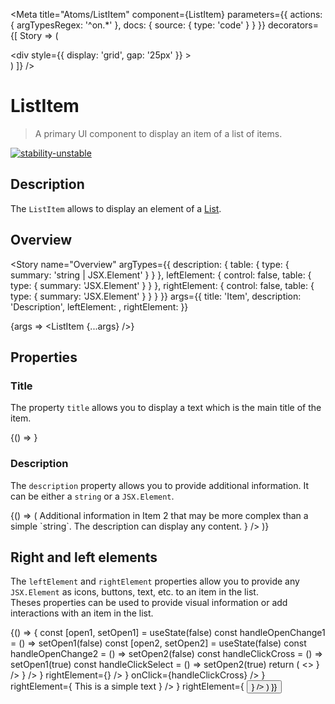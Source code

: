 
<Meta
  title="Atoms/ListItem"
  component={ListItem}
  parameters={{
    actions: { argTypesRegex: '^on.*' },
    docs: {
      source: {
        type: 'code'
      }
    }
  }}
  decorators={[
    Story => (
      <ThemeProvider>
        <div className="story-theme-switcher">
          <ThemeSwitcher />
        </div>
        <div className="component-story-main">
          <div
            style={{
              display: 'grid',
              gap: '25px'
            }}
          >
            <Story />
          </div>
        </div>
      </ThemeProvider>
    )
  ]}
/>

# ListItem

> A primary UI component to display an item of a list of items.

[![stability-unstable](https://img.shields.io/badge/stability-unstable-yellow.svg)](https://github.com/emersion/stability-badges#unstable)

## Description

The `ListItem` allows to display an element of a [List](/docs/atoms-list--overview).

## Overview

<Story
  name="Overview"
  argTypes={{
    description: {
      table: {
        type: { summary: 'string | JSX.Element' }
      }
    },
    leftElement: {
      control: false,
      table: {
        type: { summary: 'JSX.Element' }
      }
    },
    rightElement: {
      control: false,
      table: {
        type: { summary: 'JSX.Element' }
      }
    }
  }}
  args={{
    title: 'Item',
    description: 'Description',
    leftElement: <Icon name="wallet" invertColor />,
    rightElement: <Icon name="close" invertColor />
  }}
>
  {args => <ListItem {...args} />}
</Story>

## Properties

<ArgsTable story="Overview" />

### Title

The property `title` allows you to display a text which is the main title of the item.

<Canvas>
  <Story name="Title">{() => <ListItem title="The title of the item." />}</Story>
</Canvas>

### Description

The `description` property allows you to provide additional information. It can be either a `string` or a `JSX.Element`.

<Canvas>
  <Story name="Description">
    {() => (
      <List>
        <ListItem title="Item 1" description="The additional information of the Item 1" />
        <ListItem
          title="Item 2"
          description={
            <div>
              <Typography as="div" color="inverted-text" fontSize="small">
                Additional information in Item 2 that may be more complex than a simple `string`.
                The description can display any content.
              </Typography>
              <ProgressBar label="okp4.pdf" minValue={0} maxValue={195} currentValue={23} />
            </div>
          }
        />
      </List>
    )}
  </Story>
</Canvas>

## Right and left elements

The `leftElement` and `rightElement` properties allow you to provide any `JSX.Element` as icons, buttons, text, etc. to an item in the list.  
Theses properties can be used to provide visual information or add interactions with an item in the list.

<Canvas>
  <Story name="Right and left elements">
    {() => {
      const [open1, setOpen1] = useState(false)
      const handleOpenChange1 = () => setOpen1(false)
      const [open2, setOpen2] = useState(false)
      const handleOpenChange2 = () => setOpen2(false)
      const handleClickCross = () => setOpen1(true)
      const handleClickSelect = () => setOpen2(true)
      return (
        <>
          <List>
            <ListItem
              title="Item without element"
              description="This item does not have any element."
            />
            <ListItem
              title="Item with left element"
              description="This item only has a left element."
              leftElement={<Icon name="profile" invertColor />}
            />
            <ListItem
              title="Item with right element"
              description="This item only has a right icon."
              rightElement={<Icon name="check" invertColor />}
            />
            <ListItem
              title="Item with both left and right elements"
              description="This item has left and right elements."
              leftElement={<Icon name="profile" invertColor />}
              rightElement={<Icon name="check" invertColor />}
            />
            <ListItem
              title="Item 5"
              description="Elements can be button or simple text."
              leftElement={
                <Button
                  label="A button"
                  backgroundColor="error"
                  size="small"
                  variant="icon"
                  icon={<Icon name="cross" size="15" invertColor />}
                  onClick={handleClickCross}
                />
              }
              rightElement={
                <Typography as="div" color="inverted-text" fontSize="small" fontWeight="bold">
                  This is a simple text
                </Typography>
              }
            />
            <ListItem
              title="Item 6"
              description="An other example with button"
              leftElement={<Icon name="wallet" invertColor />}
              rightElement={
                <Button
                  label="Select"
                  backgroundColor="success"
                  size="small"
                  variant="secondary"
                  onClick={handleClickSelect}
                />
              }
            />
          </List>
          <Toast
            isOpened={open1}
            onOpenChange={handleOpenChange1}
            title="Cross button clicked !"
            severityLevel="error"
          />
          <Toast
            isOpened={open2}
            onOpenChange={handleOpenChange2}
            title="Select button clicked !"
            severityLevel="success"
          />
        </>
      )
    }}
  </Story>
</Canvas>
